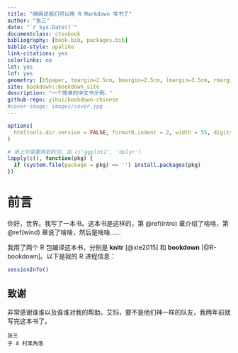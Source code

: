 ```yaml
--- 
title: "麻麻说我们可以用 R Markdown 写书了"
author: "张三"
date: "`r Sys.Date()`"
documentclass: ctexbook
bibliography: [book.bib, packages.bib]
biblio-style: apalike
link-citations: yes
colorlinks: no
lot: yes
lof: yes
geometry: [b5paper, tmargin=2.5cm, bmargin=2.5cm, lmargin=3.5cm, rmargin=2.5cm]
site: bookdown::bookdown_site
description: "一个简单的中文书示例。"
github-repo: yihui/bookdown-chinese
#cover-image: images/cover.jpg
---
```


```r
options(
  htmltools.dir.version = FALSE, formatR.indent = 2, width = 55, digits = 4
)

# 填上你需要用到的包，如 c('ggplot2', 'dplyr')
lapply(c(), function(pkg) {
  if (system.file(package = pkg) == '') install.packages(pkg)
})
```

# 前言 {-}

你好，世界。我写了一本书。这本书是这样的，第 \@ref(intro) 章介绍了啥啥，第 \@ref(wind) 章说了啥啥，然后是啥啥……

我用了两个 R 包编译这本书，分别是 **knitr**\index{knitr} [@xie2015] 和 **bookdown**\index{bookdown} [@R-bookdown]。以下是我的 R 进程信息：

```r
sessionInfo()
```

## 致谢 {-}

非常感谢谁谁以及谁谁对我的帮助。艾玛，要不是他们神一样的队友，我两年前就写完这本书了。

```block2
张三  
于 A 村某角落
```

